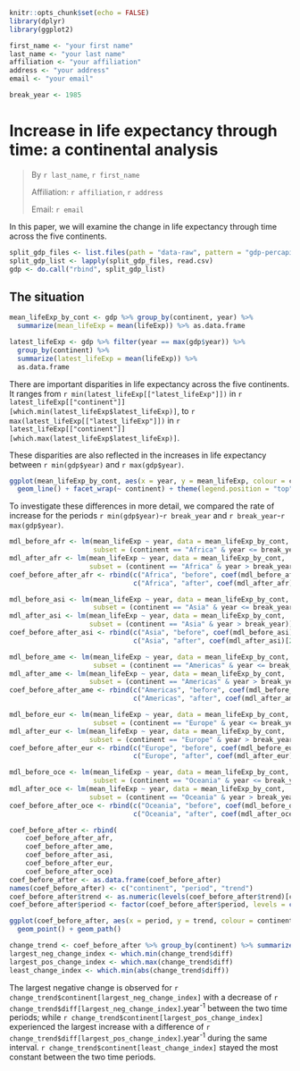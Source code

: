 ```r
knitr::opts_chunk$set(echo = FALSE)
library(dplyr)
library(ggplot2)
```

```r
first_name <- "your first name"
last_name <- "your last name"
affiliation <- "your affiliation"
address <- "your address"
email <- "your email"
```

```r
break_year <- 1985
```

# Increase in life expectancy through time: a continental analysis

> By `r last_name`, `r first_name`
>
> Affiliation: `r affiliation`, `r address`
>
> Email: `r email`

In this paper, we will examine the change in life expectancy through time across
the five continents.


```r
split_gdp_files <- list.files(path = "data-raw", pattern = "gdp-percapita\\.csv$", full.names = TRUE)
split_gdp_list <- lapply(split_gdp_files, read.csv)
gdp <- do.call("rbind", split_gdp_list)
```

## The situation

```r
mean_lifeExp_by_cont <- gdp %>% group_by(continent, year) %>%
  summarize(mean_lifeExp = mean(lifeExp)) %>% as.data.frame
```

```r
latest_lifeExp <- gdp %>% filter(year == max(gdp$year)) %>%
  group_by(continent) %>%
  summarize(latest_lifeExp = mean(lifeExp)) %>%
  as.data.frame
```

There are important disparities in life expectancy across the five
continents. It ranges from `r min(latest_lifeExp[["latest_lifeExp"]])`
in `r latest_lifeExp[["continent"]][which.min(latest_lifeExp$latest_lifeExp)]`,
to `r max(latest_lifeExp[["latest_lifeExp"]])`
in `r latest_lifeExp[["continent"]][which.max(latest_lifeExp$latest_lifeExp)]`.

These disparities are also reflected in the increases in life expectancy between
`r min(gdp$year)` and `r max(gdp$year)`.

```r
ggplot(mean_lifeExp_by_cont, aes(x = year, y = mean_lifeExp, colour = continent)) +
  geom_line() + facet_wrap(~ continent) + theme(legend.position = "top")
```

To investigate these differences in more detail, we compared the rate of increase
for the periods `r min(gdp$year)`-`r break_year` and `r break_year`-`r max(gdp$year)`.

```r
mdl_before_afr <- lm(mean_lifeExp ~ year, data = mean_lifeExp_by_cont,
                     subset = (continent == "Africa" & year <= break_year))
mdl_after_afr <- lm(mean_lifeExp ~ year, data = mean_lifeExp_by_cont,
                    subset = (continent == "Africa" & year > break_year))
coef_before_after_afr <- rbind(c("Africa", "before", coef(mdl_before_afr)[2]),
                               c("Africa", "after", coef(mdl_after_afr)[2]))

mdl_before_asi <- lm(mean_lifeExp ~ year, data = mean_lifeExp_by_cont,
                     subset = (continent == "Asia" & year <= break_year))
mdl_after_asi <- lm(mean_lifeExp ~ year, data = mean_lifeExp_by_cont,
                    subset = (continent == "Asia" & year > break_year))
coef_before_after_asi <- rbind(c("Asia", "before", coef(mdl_before_asi)[2]),
                               c("Asia", "after", coef(mdl_after_asi)[2]))

mdl_before_ame <- lm(mean_lifeExp ~ year, data = mean_lifeExp_by_cont,
                     subset = (continent == "Americas" & year <= break_year))
mdl_after_ame <- lm(mean_lifeExp ~ year, data = mean_lifeExp_by_cont,
                    subset = (continent == "Americas" & year > break_year))
coef_before_after_ame <- rbind(c("Americas", "before", coef(mdl_before_ame)[2]),
                               c("Americas", "after", coef(mdl_after_ame)[2]))

mdl_before_eur <- lm(mean_lifeExp ~ year, data = mean_lifeExp_by_cont,
                     subset = (continent == "Europe" & year <= break_year))
mdl_after_eur <- lm(mean_lifeExp ~ year, data = mean_lifeExp_by_cont,
                    subset = (continent == "Europe" & year > break_year))
coef_before_after_eur <- rbind(c("Europe", "before", coef(mdl_before_eur)[2]),
                               c("Europe", "after", coef(mdl_after_eur)[2]))

mdl_before_oce <- lm(mean_lifeExp ~ year, data = mean_lifeExp_by_cont,
                     subset = (continent == "Oceania" & year <= break_year))
mdl_after_oce <- lm(mean_lifeExp ~ year, data = mean_lifeExp_by_cont,
                    subset = (continent == "Oceania" & year > break_year))
coef_before_after_oce <- rbind(c("Oceania", "before", coef(mdl_before_oce)[2]),
                               c("Oceania", "after", coef(mdl_after_oce)[2]))

coef_before_after <- rbind(
    coef_before_after_afr,
    coef_before_after_ame,
    coef_before_after_asi,
    coef_before_after_eur,
    coef_before_after_oce)
coef_before_after <- as.data.frame(coef_before_after)
names(coef_before_after) <- c("continent", "period", "trend")
coef_before_after$trend <- as.numeric(levels(coef_before_after$trend)[coef_before_after$trend])
coef_before_after$period <- factor(coef_before_after$period, levels = c("before", "after"))
```

```r
ggplot(coef_before_after, aes(x = period, y = trend, colour = continent, group = continent)) +
  geom_point() + geom_path()
```

```r
change_trend <- coef_before_after %>% group_by(continent) %>% summarize(diff = trend[2] - trend[1])
largest_neg_change_index <- which.min(change_trend$diff)
largest_pos_change_index <- which.max(change_trend$diff)
least_change_index <- which.min(abs(change_trend$diff))
```

The largest negative change is observed for `r change_trend$continent[largest_neg_change_index]` with a
decrease of `r change_trend$diff[largest_neg_change_index]`.year<sup>-1</sup>
between the two time periods; while `r change_trend$continent[largest_pos_change_index]`
experienced the largest increase with a difference of
`r change_trend$diff[largest_pos_change_index]`.year<sup>-1</sup> during the
same interval.
`r change_trend$continent[least_change_index]` stayed the most constant between the
two time periods.

